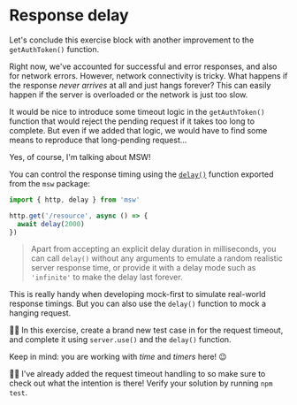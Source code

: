 # Response delay

<EpicVideo url="https://www.epicweb.dev/workshops/mocking-techniques-in-vitest/network/response-delay" />

Let's conclude this exercise block with another improvement to the `getAuthToken()` function.

Right now, we've accounted for successful and error responses, and also for network errors. However, network connectivity is tricky. What happens if the response _never arrives_ at all and just hangs forever? This can easily happen if the server is overloaded or the network is just too slow.

It would be nice to introduce some timeout logic in the `getAuthToken()` function that would reject the pending request if it takes too long to complete. But even if we added that logic, we would have to find some means to reproduce that long-pending request...

Yes, of course, I'm talking about MSW!

You can control the response timing using the [`delay()`](https://mswjs.io/docs/api/delay) function exported from the `msw` package:

```ts lines=1 add=4 nonumber
import { http, delay } from 'msw'

http.get('/resource', async () => {
  await delay(2000)
})
```

> Apart from accepting an explicit delay duration in milliseconds, you can call `delay()` without any arguments to emulate a random realistic server response time, or provide it with a delay mode such as `'infinite'` to make the delay last forever.

This is really handy when developing mock-first to simulate real-world response timings. But you can also use the `delay()` function to mock a hanging request.

👨‍💼 In this exercise, create a brand new test case in <InlineFile file="get-auth-token.test.ts" /> for the request timeout, and complete it using `server.use()` and the `delay()` function.

<callout-info>Keep in mind: you are working with _time_ and _timers_ here! :wink:</callout-info>

🧝‍♀️ I've already added the request timeout handling to <InlineFile file="get-auth-token.ts" /> so make sure to check out what the intention is there! Verify your solution by running `npm test`.
